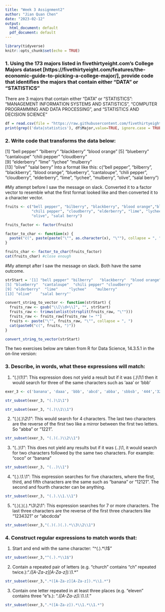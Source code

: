 ```yaml
---
title: "Week 3 Assignment2"
author: "Jian Quan Chen"
date: "2023-02-12"
output:
  html_document: default
  pdf_document: default
---
```


```r
library(tidyverse)
knitr::opts_chunk$set(echo = TRUE)
```

### 1. Using the 173 majors listed in fivethirtyeight.com’s College Majors dataset [https://fivethirtyeight.com/features/the-economic-guide-to-picking-a-college-major/], provide code that identifies the majors that contain either "DATA" or "STATISTICS"

There are 3 majors that contain either "DATA" or "STATISTICS": "MANAGEMENT INFORMATION SYSTEMS AND STATISTICS", "COMPUTER
PROGRAMMING AND DATA PROCESSING", and "STATISTICS AND DECISION SCIENCE"

```r
df = read.csv(file = "https://raw.githubusercontent.com/fivethirtyeight/data/master/college-majors/majors-list.csv")
print(grep(('data|statistics'), df$Major,value=TRUE, ignore.case = TRUE))
```

### 2. Write code that transforms the data below:

[1] "bell pepper"  "bilberry"     "blackberry"   "blood orange"
[5] "blueberry"    "cantaloupe"   "chili pepper" "cloudberry"  
[9] "elderberry"   "lime"         "lychee"       "mulberry"    
[13] "olive"        "salal berry"
Into a format like this:
c("bell pepper", "bilberry", "blackberry", "blood orange", "blueberry", "cantaloupe", "chili pepper", "cloudberry", "elderberry", "lime", "lychee", "mulberry", "olive", "salal berry")


#My attempt before I saw the message on slack. Converted it to a factor vector to resemble what the first format looked like and then converted it to a character vector.

```r
fruits <- c("bell pepper", "bilberry", "blackberry", "blood orange","blueberry", "cantaloupe", 
            "chili pepper", "cloudberry", "elderberry", "lime", "lychee", "mulberry",
            "olive", "salal berry")

fruits_factor <- factor(fruits)

factor_to_char <- function(x) {
  paste("c(", paste(paste("\"", as.character(x), "\""), collapse = ", "), ")", sep = "")
}

fruits_char <- factor_to_char(fruits_factor)
cat(fruits_char) #close enough

```

#My attempt after I saw the message on slack. Both have the same outcome.

```r
strStart = '[1] "bell pepper" "bilberry"   "blackberry"  "blood orange"
[5] "blueberry"  "cantaloupe"  "chili pepper" "cloudberry"
[9] "elderberry"  "lime"     "lychee"    "mulberry"
[13] "olive"    "salal berry"'

convert_string_to_vector <- function(strStart) {
  fruits_raw <- gsub("\\[\\d+\\]", "", strStart)
  fruits_raw <- trimws(unlist(strsplit(fruits_raw, "\""))) 
  fruits_raw <- fruits_raw[fruits_raw != ""]
  fruits <- paste("\"", fruits_raw, "\"", collapse = ", ")
  cat(paste0("c(", fruits, ")"))
}

convert_string_to_vector(strStart)
```

The two exercises below are taken from R for Data Science, 14.3.5.1 in the on-line version:

### 3. Describe, in words, what these expressions will match:

  1. "(.)\1\1": This expression does not yield a result but if it was (.)\\1\\1 then it would search for three of the same characters such as ‘aaa’ or ‘bbb’

```r
exer_3 <- c('banana', 'daaa', 'bbb', 'abcd', 'abba', 'sbbsb', '444','32323', '1234321', 'abcddcba', 'church','eleven')

str_subset(exer_3, "(.)\1\1")
```

```r
str_subset(exer_3, "(.)\\1\\1")
```  
  
  2. "(.)(.)\\2\\1": This would search for 4 characters. The last two characters are the reverse of the first two like a mirror between the first two letters. So “abba” or “1221”.

```r
str_subset(exer_3, "(.)(.)\\2\\1")
```
  
  3. "(..)\1": This does not yield any results but if it was (..)\\1, it would search for two characters followed by the same two characters. For example: “coco” or “banana”
  
```r
str_subset(exer_3, "(..)\\1")
```
  
  4. "(.).\\1.\\1": This expression searches for five characters, where the first, third, and fifth characters are the same such as “banana” or “12121”. The second and fourth character can be anything.

```r
str_subset(exer_3, "(.).\\1.\\1")
```

  5. "(.)(.)(.).*\\3\\2\\1": This expression searches for 7 or more characters. The last three characters are the reverse of the first three characters like “1234321” or “abcdcda”
  
```r
str_subset(exer_3,"(.)(.)(.).*\\3\\2\\1")
```

### 4. Construct regular expressions to match words that:

  1. Start and end with the same character: "^(.).*\\1$"

```r
str_subset(exer_3,"^(.).*\\1$")
```

  2. Contain a repeated pair of letters (e.g. "church" contains "ch" repeated twice.):".*([A-Za-z][A-Za-z]).*\\1.*"

```r
str_subset(exer_3,".*([A-Za-z][A-Za-z]).*\\1.*")
```
  
  3. Contain one letter repeated in at least three places (e.g. "eleven" contains three "e"s.): ".*([A-Za-z]).*\\1.*\\1.*"
  
```r
str_subset(exer_3,".*([A-Za-z]).*\\1.*\\1.*")

```
